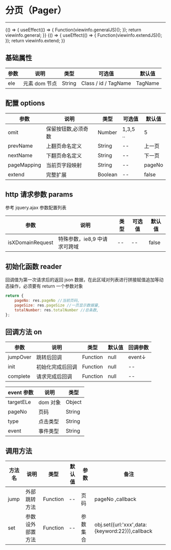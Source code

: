 
# 分页（Pager）

---

<Meta title="复用组件/分页(Pager)" />

<Canvas>
    <Story
        name="基础"
        height="150px"
        parameters={{
            docs: {
                source: { code: `${viewinfo.general}${viewinfo.generalJS}` },
            },
        }}
    >
        {() => {
            useEffect(() => {
                Function(viewinfo.generalJS)();
            });
            return viewinfo.general;
        }}
    </Story>
</Canvas>

<Canvas>
    <Story
        name="扩展"
        height="150px"
        parameters={{
            docs: {
                source: { code: `${viewinfo.extend}${viewinfo.extendJS}` },
            },
        }}
    >
        {() => {
            useEffect(() => {
                Function(viewinfo.extendJS)();
            });
            return viewinfo.extend;
        }}
    </Story>
</Canvas>

## 基础属性

| 参数 | 说明          | 类型   | 可选值               | 默认值  |
| ---- | ------------- | ------ | -------------------- | ------- |
| ele  | 元素 dom 节点 | String | Class / id / TagName | TagName |

## 配置 options

| 参数        | 说明                | 类型    | 可选值   | 默认值 |
| ----------- | ------------------- | ------- | -------- | ------ |
| omit        | 保留按钮数,必须奇数 | Number  | 1,3,5 .. | 5      |
| prevName    | 上翻页命名定义      | String  | --       | 上一页 |
| nextName    | 下翻页命名定义      | String  | --       | 下一页 |
| pageMapping | 当前页字段映射      | String  | --       | pageNo |
| extend      | 完整扩展            | Boolean | --       | false  |

## http 请求参数 params

参考 jquery.ajax 参数配置列表

| 参数 | 说明 | 类型 | 可选值 | 默认值 |
| ----------- | ------------------- | ------- | -------- | ------ |
| isXDomainRequest | 特殊参数，ie8,9 中请求可跨域 | -- |--| false |

## 初始化函数 reader

回调值为第一次请求后的返回 json 数据，在此区域对列表进行拼接赋值追加等动态操作，必须要有 return 一个参数对象

```javascript
return {
    pageNo: res.pageNo //当前页码,
    pageSize: res.pageSize //一页显示数据量,
    totalNumber: res.totalNumber //总条数,
};
```

## 回调方法 on

| 参数     | 说明             | 类型     | 默认值 | 回调参数 |
| -------- | ---------------- | -------- | ------ | -------- |
| jumpOver | 跳转后回调       | Function | null   | event↓   |
| init     | 初始化完成后回调 | Function | null   | --       |
| complete | 请求完成后回调   | Function | null   | --       |

| event 参数 | 说明     | 类型   |
| ---------- | -------- | ------ |
| targetELe  | dom 对象 | Object |
| pageNo     | 页码     | String |
| type       | 点击类型 | String |
| event      | 事件类型 | String |

## 调用方法

| 方法名 | 说明             | 类型     | 默认值 | 参数     | 备注                                            |
| ------ | ---------------- | -------- | ------ | -------- | ----------------------------------------------- |
| jump   | 外部跳转方法     | Function | --     | 页码     | pageNo ,callback                                |
| set    | 参数设外部置方法 | Function | --     | 参数集合 | obj.set({url:'xxx',data:{keyword:22}}),callback |
